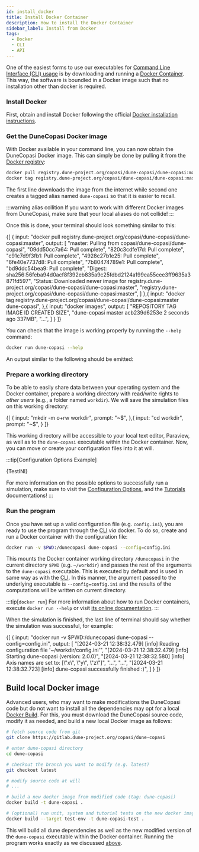 ```yaml
---
id: install_docker
title: Install Docker Container
description: How to install the Docker Container
sidebar_label: Install from Docker
tags:
  - Docker
  - CLI
  - API
---
```





One of the easiest forms to use our executables for [Command Line Interface (CLI) usage](use_cli) is by downloading and running a
[Docker Container](https://www.docker.com/). This way, the software is boundled in a Docker image
such that no installation other than docker is required.

### Install Docker
First, obtain and install Docker following the official
[Docker installation instructions](https://docs.docker.com/get-docker/).

### Get the DuneCopasi Docker image

With Docker available in your command line, you can now obtain the DuneCopasi Docker image.
This can simply be done by pulling it from the [Docker registry](https://gitlab.dune-project.org/copasi/dune-copasi/container_registry):

```bash
docker pull registry.dune-project.org/copasi/dune-copasi/dune-copasi:master
docker tag registry.dune-project.org/copasi/dune-copasi/dune-copasi:master dune-copasi
```

The first line downloads the image from the internet while second one creates a tagged alias named `dune-copasi` so that it is easier to recall.

:::warning alias collition
If you want to work with different Docker images from DuneCopasi, make sure that your local aliases do not collide!
:::

Once this is done, your terminal should look something similar to this:

<ExampleTerminal title="Pulling DuneCopasi Docker image">
  {[
    {
      input: "docker pull registry.dune-project.org/copasi/dune-copasi/dune-copasi:master",
      output: [
        "master: Pulling from copasi/dune-copasi/dune-copasi",
        "09dd50cc7a64: Pull complete",
        "820c3cdfe17d: Pull complete",
        "c91c7d9f3fb1: Pull complete",
        "4928c27b1e25: Pull complete",
        "6fe40e7737d8: Pull complete",
        "7b80474789e1: Pull complete",
        "bd9ddc54bea9: Pull complete",
        "Digest: sha256:56feba94d0acf8f392eb835a9c25fdbd2124a199ea55cee3ff9635a3871fd597",
        "Status: Downloaded newer image for registry.dune-project.org/copasi/dune-copasi/dune-copasi:master",
        "registry.dune-project.org/copasi/dune-copasi/dune-copasi:master",
      ]
    },{
      input: "docker tag registry.dune-project.org/copasi/dune-copasi/dune-copasi:master dune-copasi",
    },{
      input: "docker images",
      output: [
        "REPOSITORY    TAG        IMAGE ID       CREATED        SIZE",
        "dune-copasi   master     acb239d6253e   2 seconds ago  337MB",
        "...",
      ]
    }
  ]}
</ExampleTerminal>

You can check that the image is working properly by running the `--help` command:

```bash
docker run dune-copasi --help
```

An output similar to the following should be emitted:

<DuneCopasiHelp prefix="docker run "/>

### Prepare a working directory

To be able to easily share data between your operating system and the Docker
container, prepare a working directory with read/write rights to _other users_
(e.g., a folder named `workdir`). We will save the simulation files on this working directory:

<ExampleTerminal prompt="~/workdir$" title="Creating a working directory">
  {[
    {
      input: "mkdir -m o+rw workdir",
      prompt: "~$",
    },{
      input: "cd workdir",
      prompt: "~$",
    }
  ]}
</ExampleTerminal>

This working directory will be accessible to your local text editor, Paraview, as
well as to the `dune-copasi` executable within the Docker container. Now, you can
move or create your configuration files into it at will.

:::tip[Configuration Options Example]

<CodeBlock language="ini" title="~/workdir/config.ini" showLineNumbers>
{TestINI}
</CodeBlock>

For more information on the possible options to successfully run a simulation, make sure to visit the [Configuration Options](param_tree), and the [Tutorials](/tutorials) documentations!
:::


### Run the program

Once you have set up a valid configuration file (e.g. `config.ini`), you are ready to use the program through the [CLI](use_cli) _via_ docker.
To do so, create and run a Docker container with the configuration file:

```bash
docker run -v $PWD:/dunecopasi dune-copasi --config=config.ini
```

This mounts the Docker container working directory `/dunecopasi` in the current directory `$PWD` (e.g. `~/workdir`) and
passes the rest of the arguments to the `dune-copasi` executable.
This is executed by default and is used in same way as with the [CLI](use_cli).
In this manner, the argument passed to the underlying executable is `--config=config.ini` and the results
of the computations will be written on current directory.

:::tip[`docker run`]
For more information about how to run Docker containers, execute `docker run --help` or
visit [its online documentation](https://docs.docker.com/engine/reference/run/).
:::

When the simulation is finished, the last line of terminal should say whether the simulation was successful, for example:

<ExampleTerminal prompt="~/workdir$" title="Running DuneCopasi">
  {[
    {
      input: "docker run -v $PWD:/dunecopasi dune-copasi --config=config.ini",
      output: [
      "[2024-03-21 12:38:32.479] [info] Reading configuration file '~/workdir/config.ini'",
      "[2024-03-21 12:38:32.479] [info] Starting dune-copasi (version: 2.0.0)",
      "[2024-03-21 12:38:32.580] [info] Axis names are set to: [\"x\", \"y\", \"z\"]",
      "...",
      "...",
      "[2024-03-21 12:38:32.723] [info] dune-copasi successfully finished :)",
      ]
    }
  ]}
</ExampleTerminal>


## Build local Docker image

Advanced users, who may want to make modifications the DuneCopasi
code but do not want to install all the dependencies may opt for a local [Docker Build](https://docs.docker.com/build/).
For this, you must download the DuneCopasi source code, modify it as needed, and build
a new local Docker image as follows:

```bash
# fetch source code from git
git clone https://gitlab.dune-project.org/copasi/dune-copasi

# enter dune-copasi directory
cd dune-copasi

# checkout the branch you want to modify (e.g. latest)
git checkout latest

# modify source code at will
# ...

# build a new docker image from modified code (tag: dune-copasi)
docker build -t dune-copasi .

# (optional) run unit, system and tutorial tests on the new docker image
docker build --target test-env -t dune-copasi-test .
```

This will build all dune dependencies as well as the new modified version of the `dune-copasi` executable within the Docker container.
Running the program works exactly as we discussed [above](#run-the-program).
